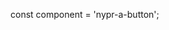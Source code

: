 const component = 'nypr-a-button';

<Meta title="Components/Atoms/Button" component={component} />

<Title />

<Subtitle />

<Description of={component} />

Buttons are used to trigger actions by clicking or tapping them. They are one of the main components used to control and affect an interface. Without buttons, well, hyperlinks would still be king, and that’d be hell.

### Usage

Use buttons for primary actions on a page (Edit, Add, Save, Engage Time Warp, etc.) Don’t use buttons as navigational elements, use links.

  

### Labels & Icons

Buttons need labels like tires need air. A label is text inside a button that clearly and succinctly indicates the result of clicking that button. A blue button that has the label “Preserve a copy for later retrieval” is all good and dandy but should probably just read “Save”.

Icons can also be used alongside labels to convey more meaning and add visual flair. In some cases (especially in dense or small UI containers) icons can stand on their own, but should be limited to universal functions (i.e. Add, Play, Delete). 

  

### Variations

Radial offers four classes of button spanning a range of hierarchy from bold to subtle.

Primary buttons are reserved for the primary or most important action on a page. And no, every action can’t be the most important action.

Secondary buttons are  used for secondary actions on screens. Styles for secondary buttons can vary from brand to brand, but they must be less visually engaging then a primary. The common style for this is an outlined button.

To the untrained eye, flat buttons might look like links. But, because they are buttons, and buttons are always linked to actions, flat buttons are reserved for tertiary, less important, actions (i.e. Cancel, Show Details, Hide).

What’s a primary button with an icon, but no label? It’s an icon button. You’ll see these a lot in our audio experiences. Use only when an icon's meaning is unambiguous.

### States

Buttons in our system have four base states: Default (also called Active), Hover, Pressed, Disabled. Unless a brand has a specific set of colors for Hover and Disabled, use opacity to show state change.
  

### Sizing

Choose buttons sizes according to their parent container and desired visibility. You’ve got four options to choose from. Medium is our default, but there’s also Small, and Large. Buttons sizes affect their icon size, text size, and internal padding.

  

### Accessibility

Button text and background color must meet the WCAG 2.0 contrast standards, requiring a minimum contrast ratio of 3.0.

Icons buttons must contain a label clearly describing the purpose of the control.


<Preview>
  <Story name="all" height="80px">{{
    template: hbs`
    <NyprAButton>Primary Button</NyprAButton>
    <NyprAButton @blank={{true}}>Text Button</NyprAButton>
    <NyprAButton class='o-button--c-quaternary'>Secondary Button</NyprAButton>
    <NyprAButton class='o-button--sm'>Small Button</NyprAButton>
    <NyprAButton class='o-button--extra'>Extra Button</NyprAButton>
    `
  }}</Story>
</Preview>

<Props of={component} />

<Heading>Primary</Heading>

<Preview withToolbar={true}>
  <Story name="primary" height="80px">{{
    template: hbs`<NyprAButton>Primary Button</NyprAButton>`
  }}</Story>
</Preview>

<Heading>Text</Heading>

<Preview withToolbar={true}>
  <Story name="text" height="80px">{{
    template: hbs`<NyprAButton @blank={{true}}>Text Button</NyprAButton>`
  }}</Story>
</Preview>

<Heading>Secondary</Heading>

<Preview withToolbar={true}>
  <Story name="secondary" height="80px">{{
    template: hbs`<NyprAButton class='o-button--c-quaternary'>Secondary Button</NyprAButton>`
  }}</Story>
</Preview>

<Heading>Small</Heading>

<Preview withToolbar={true}>
  <Story name="small" height="80px">{{
    template: hbs`<NyprAButton class='o-button--sm'>Small Button</NyprAButton>`
  }}</Story>
</Preview>

<Heading>Extra</Heading>

<Preview withToolbar={true}>
  <Story name="extra" height="80px">{{
    template: hbs`<NyprAButton class='o-button--extra'>Extra Button</NyprAButton>`
  }}</Story>
</Preview>
